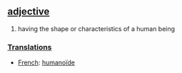 == [[adjective]] ==
#having the shape or characteristics of a human being

===[[Translation]]s===
*[[French]]: [[humanoïde]]